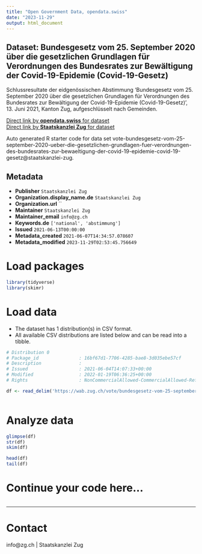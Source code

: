 ```yaml
---
title: "Open Government Data, opendata.swiss"
date: "2023-11-29"
output: html_document
---
```


## Dataset: Bundesgesetz vom 25. September 2020 über die gesetzlichen Grundlagen für Verordnungen des Bundesrates zur Bewältigung der Covid-19-Epidemie (Covid-19-Gesetz)

Schlussresultate der eidgenössischen Abstimmung 'Bundesgesetz vom 25. September 2020 über die gesetzlichen Grundlagen für Verordnungen des Bundesrates zur Bewältigung der Covid-19-Epidemie (Covid-19-Gesetz)', 13. Juni 2021, Kanton Zug, aufgeschlüsselt nach Gemeinden.

[Direct link by **opendata.swiss** for dataset](https://opendata.swiss/de/dataset/bundesgesetz-vom-25-september-2020-uber-die-gesetzlichen-grundlagen-fur-verordnungen-des-bundes)<br>
[Direct link by **Staatskanzlei Zug** for dataset](https://wab.zug.ch/vote/bundesgesetz-vom-25-september-2020-ueber-die-gesetzlichen-grundlagen-fuer-verordnungen-des-bundesrates-zur-bewaeltigung-der-covid-19-epidemie-covid-19-gesetz/data)

Auto generated R starter code for data set vote-bundesgesetz-vom-25-september-2020-ueber-die-gesetzlichen-grundlagen-fuer-verordnungen-des-bundesrates-zur-bewaeltigung-der-covid-19-epidemie-covid-19-gesetz@staatskanzlei-zug.

## Metadata

- **Publisher** `Staatskanzlei Zug`
- **Organization.display_name.de** `Staatskanzlei Zug`
- **Organization.url** ``
- **Maintainer** `Staatskanzlei Zug`
- **Maintainer_email** `info@zg.ch`
- **Keywords.de** `['national', 'abstimmung']`
- **Issued** `2021-06-13T00:00:00`
- **Metadata_created** `2021-06-07T14:34:57.078607`
- **Metadata_modified** `2023-11-29T02:53:45.756649`


# Load packages

```r

library(tidyverse)
library(skimr)

```

# Load data

-   The dataset has 1 distribution(s) in CSV format.
-   All available CSV distributions are listed below and can be read into a tibble.

```r

# Distribution 0
# Package_id               : 16bf67d1-7706-4285-bae8-3d035ebe57cf
# Description              : 
# Issued                   : 2021-06-04T14:07:33+00:00
# Modified                 : 2022-01-19T06:36:25+00:00
# Rights                   : NonCommercialAllowed-CommercialAllowed-ReferenceRequired

df <- read_delim('https://wab.zug.ch/vote/bundesgesetz-vom-25-september-2020-ueber-die-gesetzlichen-grundlagen-fuer-verordnungen-des-bundesrates-zur-bewaeltigung-der-covid-19-epidemie-covid-19-gesetz/data-csv')



```

# Analyze data

```r

glimpse(df)
str(df)
skim(df)

head(df)
tail(df)

```

# Continue your code here...

```r

```

------------------------------------------------------------------------

# Contact

info@zg.ch | Staatskanzlei Zug
